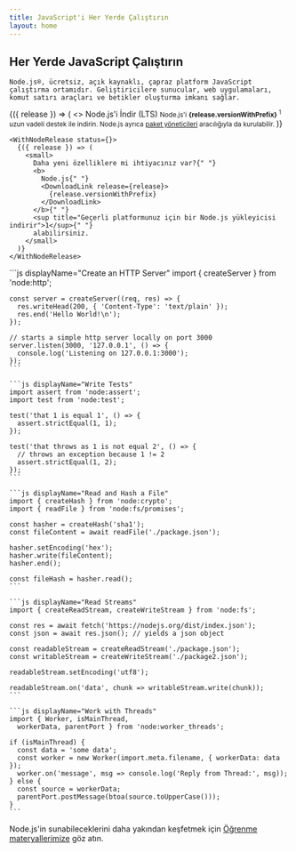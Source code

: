 ```yaml
---
title: JavaScript'i Her Yerde Çalıştırın
layout: home
---
```


<section>
  <WithBadge section="indeks" />

  <div>
    <h1 className="special">Her Yerde JavaScript Çalıştırın</h1>

    Node.js®, ücretsiz, açık kaynaklı, çapraz platform JavaScript çalıştırma ortamıdır. Geliştiricilere sunucular, web uygulamaları, komut satırı araçları ve betikler oluşturma imkanı sağlar.
  </div>

  <div>
    <WithNodeRelease status={['Aktif LTS', 'Bakım LTS']}>
      {({ release }) => (
        <>
          <DownloadButton release={release}>Node.js'i İndir (LTS)</DownloadButton>
          <small>
            Node.js'i <b>{release.versionWithPrefix}</b>
            <sup title="Geçerli platformunuz için bir Node.js yükleyicisi indirir">1</sup> uzun vadeli destek ile indirin.
            Node.js ayrıca <a href="/download/package-manager">paket yöneticileri</a> aracılığıyla da kurulabilir.
          </small>
        </>
      )}
    </WithNodeRelease>

    <WithNodeRelease status={}>
      {({ release }) => (
        <small>
          Daha yeni özelliklere mi ihtiyacınız var?{" "}
          <b>
            Node.js{" "}
            <DownloadLink release={release}>
              {release.versionWithPrefix}
            </DownloadLink>
          </b>{" "}
          <sup title="Geçerli platformunuz için bir Node.js yükleyicisi indirir">1</sup>{" "}
          alabilirsiniz.
        </small>
      )}
    </WithNodeRelease>
  </div>
</section>

<section>
  <div>
    ```js displayName="Create an HTTP Server"
    import { createServer } from 'node:http';

    const server = createServer((req, res) => {
      res.writeHead(200, { 'Content-Type': 'text/plain' });
      res.end('Hello World!\n');
    });

    // starts a simple http server locally on port 3000
    server.listen(3000, '127.0.0.1', () => {
      console.log('Listening on 127.0.0.1:3000');
    });
    ```

    ```js displayName="Write Tests"
    import assert from 'node:assert';
    import test from 'node:test';

    test('that 1 is equal 1', () => {
      assert.strictEqual(1, 1);
    });

    test('that throws as 1 is not equal 2', () => {
      // throws an exception because 1 != 2
      assert.strictEqual(1, 2);
    });
    ```

    ```js displayName="Read and Hash a File"
    import { createHash } from 'node:crypto';
    import { readFile } from 'node:fs/promises';

    const hasher = createHash('sha1');
    const fileContent = await readFile('./package.json');

    hasher.setEncoding('hex');
    hasher.write(fileContent);
    hasher.end();

    const fileHash = hasher.read();
    ```

    ```js displayName="Read Streams"
    import { createReadStream, createWriteStream } from 'node:fs';

    const res = await fetch('https://nodejs.org/dist/index.json');
    const json = await res.json(); // yields a json object

    const readableStream = createReadStream('./package.json');
    const writableStream = createWriteStream('./package2.json');

    readableStream.setEncoding('utf8');

    readableStream.on('data', chunk => writableStream.write(chunk));
    ```

    ```js displayName="Work with Threads"
    import { Worker, isMainThread,
      workerData, parentPort } from 'node:worker_threads';

    if (isMainThread) {
      const data = 'some data';
      const worker = new Worker(import.meta.filename, { workerData: data });
      worker.on('message', msg => console.log('Reply from Thread:', msg));
    } else {
      const source = workerData;
      parentPort.postMessage(btoa(source.toUpperCase()));
    }
    ```
  </div>

  Node.js'in sunabileceklerini daha yakından keşfetmek için [Öğrenme materyallerimize](/learn) göz atın.
</section>
